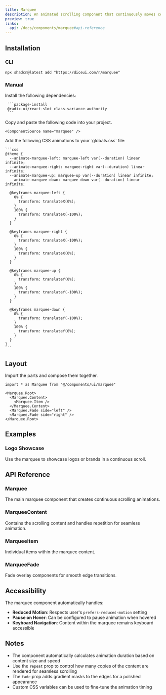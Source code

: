 ```yaml
---
title: Marquee
description: An animated scrolling component that continuously moves content horizontally or vertically.
preview: true
links:
  api: /docs/components/marquee#api-reference
---
```


<ComponentTabs name="marquee-demo" />

## Installation

### CLI

```package-install
npx shadcn@latest add "https://diceui.com/r/marquee"
```

### Manual

<Steps>
  <Step>
     Install the following dependencies:

     ```package-install
     @radix-ui/react-slot class-variance-authority
     ```
  </Step>
  <Step>
    Copy and paste the following code into your project.

    <ComponentSource name="marquee" />
  </Step>
  <Step>
    Add the following CSS animations to your `globals.css` file:

    ```css
    @theme {
      --animate-marquee-left: marquee-left var(--duration) linear infinite;
      --animate-marquee-right: marquee-right var(--duration) linear infinite;
      --animate-marquee-up: marquee-up var(--duration) linear infinite;
      --animate-marquee-down: marquee-down var(--duration) linear infinite;

      @keyframes marquee-left {
        0% {
          transform: translateX(0%);
        }
        100% {
          transform: translateX(-100%);
        }
      }

      @keyframes marquee-right {
        0% {
          transform: translateX(-100%);
        }
        100% {
          transform: translateX(0%);
        }
      }

      @keyframes marquee-up {
        0% {
          transform: translateY(0%);
        }
        100% {
          transform: translateY(-100%);
        }
      }

      @keyframes marquee-down {
        0% {
          transform: translateY(-100%);
        }
        100% {
          transform: translateY(0%);
        }
      }
    }
    ```
  </Step>
</Steps>

## Layout

Import the parts and compose them together.

```tsx
import * as Marquee from "@/components/ui/marquee"

<Marquee.Root>
  <Marquee.Content>
    <Marquee.Item />
  </Marquee.Content>
  <Marquee.Fade side="left" />
  <Marquee.Fade side="right" />
</Marquee.Root>
```

## Examples

### Logo Showcase

Use the marquee to showcase logos or brands in a continuous scroll.

<ComponentTabs name="marquee-logo-demo" />

## API Reference

### Marquee

The main marquee component that creates continuous scrolling animations.

<AutoTypeTable
  path="./types/docs/marquee.ts"
  name="MarqueeProps"
/>

### MarqueeContent

Contains the scrolling content and handles repetition for seamless animation.

<AutoTypeTable
  path="./types/docs/marquee.ts"
  name="MarqueeContentProps"
/>

### MarqueeItem

Individual items within the marquee content.

<AutoTypeTable
  path="./types/docs/marquee.ts"
  name="MarqueeItemProps"
/>

### MarqueeFade

Fade overlay components for smooth edge transitions.

<AutoTypeTable
  path="./types/docs/marquee.ts"
  name="MarqueeFadeProps"
/>

## Accessibility

The marquee component automatically handles:

- **Reduced Motion**: Respects user's `prefers-reduced-motion` setting
- **Pause on Hover**: Can be configured to pause animation when hovered
- **Keyboard Navigation**: Content within the marquee remains keyboard accessible

## Notes

- The component automatically calculates animation duration based on content size and speed
- Use the `repeat` prop to control how many copies of the content are rendered for seamless scrolling
- The `fade` prop adds gradient masks to the edges for a polished appearance
- Custom CSS variables can be used to fine-tune the animation timing

